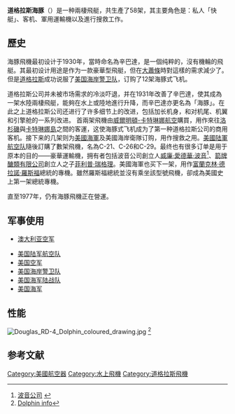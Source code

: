 {{Infobox Aircraft
  |name = 海豚
  |type = 飛艇
  |manufacturer = [[道格拉斯飛行器公司|道格拉斯飛行器公司]]
  |image = File:USCG Douglas RD2 June1932.jpg
  |caption = 美国海岸警卫队的一架RD2
  |designer =
  |first flight = 1930
  |introduced = 1931-1934
  |retired =
  |status =
  |primary user = [[美國海軍|美國海軍]]
  |more users = [[美國海岸警衛隊|美國海岸警衛隊]]
  |produced =
  |number built = 58
  |unit cost =
  |variants with their own articles =
}}

'''道格拉斯海豚'''（{{lang|en|Douglas Dolphin}}）是一种兩棲飛艇，共生產了58架，其主要角色是：私人「快艇」、客机、軍用運輸機以及進行搜救工作。

== 歷史 ==

海豚飛機最初设计于1930年，當時命名為辛巴達，是一個纯粹的，沒有機輪的飛艇。其最初设计用途是作为一款豪華型飛艇，但在[[大蕭條|大蕭條]]時對這樣的需求減少了。但是[[道格拉斯|道格拉斯]]成功说服了[[美国海岸警卫队|美国海岸警卫队]]，订购了12架海豚式飞机。

道格拉斯公司并未被市场需求的冷淡吓退，并在1931年改善了辛巴達，使其成為一架水陸兩棲飛艇，能夠在水上或陸地進行升降，而辛巴達亦更名為「海豚」。在此之上道格拉斯公司还进行了许多细节上的改进，包括加长机身，和对机尾、机翼和引擎舱的一系列改进。
首兩架飛機由[[威爾明頓-卡特琳娜航空|威爾明頓-卡特琳娜航空]]購買，用作來往[[洛杉磯|洛杉磯]]與[[卡特琳娜島|卡特琳娜島]]之間的客運，这使海豚式飞机成为了第一种道格拉斯公司的商用客机。接下来的几架则为[[美國海軍|美國海軍]]及美國海岸衛隊订购，用作搜救之用。[[美國陆軍航空队|美國陆軍航空队]]隨後訂購了數架飛機，名為C-21、C-26和C-29。最终也有很多订单是用于原本的目的——豪華運輸機，拥有者包括波音公司創立人[[威廉·愛德華·波音|威廉·愛德華·波音]]<ref>[http://www.boeing.com/history/mdc/dolphin.htm 波音公司] {{webarchive|url=https://web.archive.org/web/20101003121013/http://www.boeing.com/history/mdc/dolphin.htm |date=2010-10-03 }}</ref>、[[箭牌醣類有限公司|箭牌醣類有限公司]]創立人之子[[菲利普·瑞格理|菲利普·瑞格理]]。美國海軍也买下一架，用作[[富蘭克林·德拉諾·羅斯福|富蘭克林·德拉諾·羅斯福]]總統的專機。雖然羅斯福總統並沒有乘坐該型號飛機，卻成為美國史上第一架總統專機。

直至1977年，仍有海豚飛機正在營運。

== 军事使用 ==
{{ARG}}

{{AUS}}
* [[澳大利亚空军|澳大利亚空军]]
{{USA}}
* [[美國陸軍航空軍|美国陆军航空队]]
* [[美国空军|美国空军]]
* [[美国海岸警卫队|美国海岸警卫队]]
* [[美国海军陆战队|美国海军陆战队]]
* [[美国海军|美国海军]]

== 性能 ==
[[File:Douglas_RD-4_Dolphin_coloured_drawing.jpg|thumb]]
{{aircraft specifications
|plane or copter?=plane
|jet or prop?=prop
|ref=
|crew=2人,驾驶和副驾驶
|capacity=6人
|payload main=
|payload alt=
|length main= 45尺1寸
|length alt= 13.74米
|span main= 60尺
|span alt= 18.29米
|height main= 14尺
|height alt= 4.27米
|area main=  592尺²
|area alt= 55.0米²
|airfoil=
|empty weight main= 7,000磅
|empty weight alt= 3,175公斤
|loaded weight main=
|loaded weight alt=
|useful load main=
|useful load alt=
|max takeoff weight main= 9,530磅
|max takeoff weight alt= 4,323公斤
|more general=
|engine (prop)= [[普惠|普惠]]R-1340-96
|type of prop=
|number of props=2
|power main= 450馬力
|power alt= 336KW
|power original=
|max speed main=156英里/小時
|max speed alt= 217公里/小時
|cruise speed main=
|cruise speed alt=
|stall speed main=
|stall speed alt=
|never exceed speed main=
|never exceed speed alt=
|range main=  720里
|range alt=1,159公里
|ceiling main= 17,000尺
|ceiling alt= 5,180米
|climb rate main= 710尺/分鐘
|climb rate alt= 216米/分鐘
|loading main=
|loading alt=
|thrust/weight=
|power/mass main=
|power/mass alt=
|more performance=
|armament=
|avionics=
}}<ref>[http://www.daveswarbirds.com/usplanes/aircraft/dolphin.htm Dolphin info]</ref>

== 参考文献 ==
<div class="references-small">
<references />
</div>

{{Douglas Airliners}}
{{Douglas aircraft}}
{{美國空軍運輸機}}

[[Category:美國航空器|Category:美國航空器]]
[[Category:水上飛機|Category:水上飛機]]
[[Category:道格拉斯飛機|Category:道格拉斯飛機]]